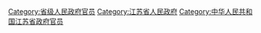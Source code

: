 [[Category:省级人民政府官员|Category:省级人民政府官员]]
[[Category:江苏省人民政府|Category:江苏省人民政府]]
[[Category:中华人民共和国江苏省政府官员|Category:中华人民共和国江苏省政府官员]]